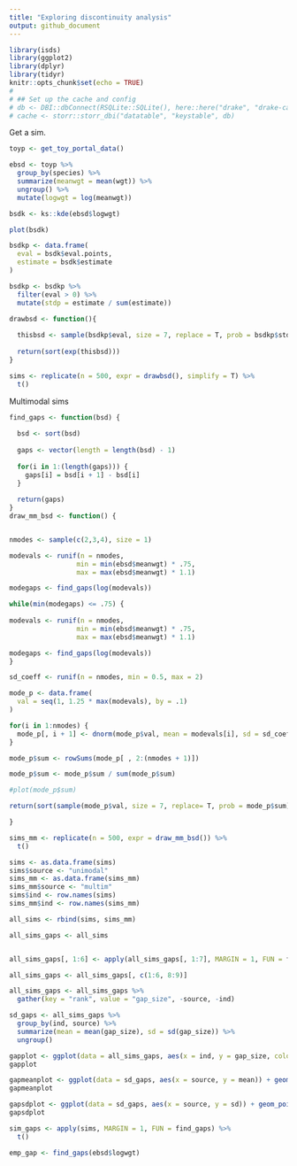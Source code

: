 ```yaml
---
title: "Exploring discontinuity analysis"
output: github_document
---
```


```r
library(isds)
library(ggplot2)
library(dplyr)
library(tidyr)
knitr::opts_chunk$set(echo = TRUE)
# 
# ## Set up the cache and config
# db <- DBI::dbConnect(RSQLite::SQLite(), here::here("drake", "drake-cache.sqlite"))
# cache <- storr::storr_dbi("datatable", "keystable", db)
```

Get a sim.

```r
toyp <- get_toy_portal_data()
```

```r

ebsd <- toyp %>%
  group_by(species) %>%
  summarize(meanwgt = mean(wgt)) %>%
  ungroup() %>%
  mutate(logwgt = log(meanwgt))

bsdk <- ks::kde(ebsd$logwgt)

plot(bsdk)

bsdkp <- data.frame(
  eval = bsdk$eval.points,
  estimate = bsdk$estimate
)

bsdkp <- bsdkp %>%
  filter(eval > 0) %>%
  mutate(stdp = estimate / sum(estimate))

drawbsd <- function(){
  
  thisbsd <- sample(bsdkp$eval, size = 7, replace = T, prob = bsdkp$stdp)
  
  return(sort(exp(thisbsd)))
}

sims <- replicate(n = 500, expr = drawbsd(), simplify = T) %>%
  t()

```


Multimodal sims

```r

find_gaps <- function(bsd) {
  
  bsd <- sort(bsd) 
  
  gaps <- vector(length = length(bsd) - 1)
  
  for(i in 1:(length(gaps))) {
    gaps[i] = bsd[i + 1] - bsd[i]
  }
  
  return(gaps)
}
draw_mm_bsd <- function() {


nmodes <- sample(c(2,3,4), size = 1) 

modevals <- runif(n = nmodes,
                 min = min(ebsd$meanwgt) * .75, 
                 max = max(ebsd$meanwgt) * 1.1)

modegaps <- find_gaps(log(modevals))

while(min(modegaps) <= .75) {
  
modevals <- runif(n = nmodes,
                 min = min(ebsd$meanwgt) * .75, 
                 max = max(ebsd$meanwgt) * 1.1)

modegaps <- find_gaps(log(modevals))
}

sd_coeff <- runif(n = nmodes, min = 0.5, max = 2)

mode_p <- data.frame(
  val = seq(1, 1.25 * max(modevals), by = .1)
)

for(i in 1:nmodes) {
  mode_p[, i + 1] <- dnorm(mode_p$val, mean = modevals[i], sd = sd_coeff[i])
}

mode_p$sum <- rowSums(mode_p[ , 2:(nmodes + 1)])

mode_p$sum <- mode_p$sum / sum(mode_p$sum)

#plot(mode_p$sum)

return(sort(sample(mode_p$val, size = 7, replace= T, prob = mode_p$sum)))

}

sims_mm <- replicate(n = 500, expr = draw_mm_bsd()) %>%
  t()

sims <- as.data.frame(sims)
sims$source <- "unimodal"
sims_mm <- as.data.frame(sims_mm)
sims_mm$source <- "multim"
sims$ind <- row.names(sims)
sims_mm$ind <- row.names(sims_mm)

all_sims <- rbind(sims, sims_mm)

all_sims_gaps <- all_sims


all_sims_gaps[, 1:6] <- apply(all_sims_gaps[, 1:7], MARGIN = 1, FUN = find_gaps)

all_sims_gaps <- all_sims_gaps[, c(1:6, 8:9)]

all_sims_gaps <- all_sims_gaps %>%
  gather(key = "rank", value = "gap_size", -source, -ind)

sd_gaps <- all_sims_gaps %>%
  group_by(ind, source) %>%
  summarize(mean = mean(gap_size), sd = sd(gap_size)) %>%
  ungroup()

gapplot <- ggplot(data = all_sims_gaps, aes(x = ind, y = gap_size, color = source)) + geom_jitter() + theme_bw()
gapplot

gapmeanplot <- ggplot(data = sd_gaps, aes(x = source, y = mean)) + geom_point()
gapmeanplot

gapsdplot <- ggplot(data = sd_gaps, aes(x = source, y = sd)) + geom_point()
gapsdplot

```




```r



sim_gaps <- apply(sims, MARGIN = 1, FUN = find_gaps) %>%
  t()

emp_gap <- find_gaps(ebsd$logwgt)
```
